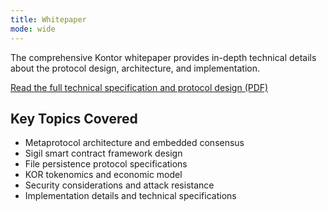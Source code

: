 ```yaml
---
title: Whitepaper
mode: wide
---
```


The comprehensive Kontor whitepaper provides in-depth technical details about the protocol design, architecture, and implementation.

<a href="https://raw.githubusercontent.com/KontorProtocol/Documentation/main/img/2025-08-30_kontor-whitepaper.pdf" target="_blank" className="block">
  <Card title="Download Kontor Whitepaper" icon="file-pdf">
    Read the full technical specification and protocol design (PDF)
  </Card>
</a>

## Key Topics Covered

- Metaprotocol architecture and embedded consensus
- Sigil smart contract framework design
- File persistence protocol specifications
- KOR tokenomics and economic model
- Security considerations and attack resistance
- Implementation details and technical specifications
